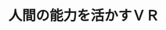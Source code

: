 ﻿---
title: "人間の能力を活かすＶＲ"
category: "その他"
vol: 70
interviewee: "高橋 秀智"
url: ""
tags: []
pdf: "70-4-takahashi.pdf"
career: ""
preface: "コンピュータ技術が発達した現代においても、 人間の高度な判断力や発想力はコンピュータに真 似できるようなものではない。そこで、人間の代 わりとしてコンピュータに仕事をさせる技術ば かりでなく、人間の能力を引き出す環境をコン ピュータで作るような技術も重要になってくる。 高橋研究室では、人間の能力を活用した製品開 発の効率化を目的として、バーチャルリアリティ と呼ばれる技術について高橋先生と田中先生の二 人で研究を行っている。それでは、先生らが現在 行っている研究について紹介していこう。"
---

